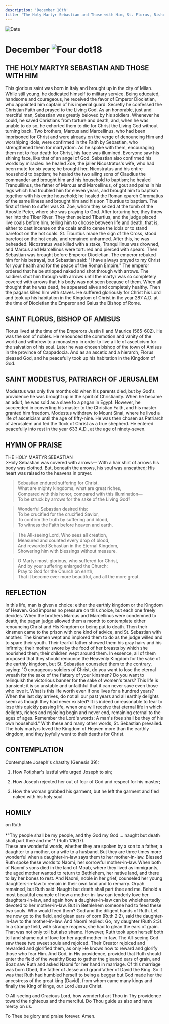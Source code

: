 ```yaml
---
description: 'December 18th'
title: 'The Holy Martyr Sebastian and Those with Him, St. Florus, Bishop of Amisus, St. Modestus, Patriarch of Jerusalem'
---
```


<CustomPaginator />
<RunningHead />

<Image src="/title-imprint.png" height={68} width={50} alt="Date" className="title-imprint"/>

# <div id="date">December <Image className="four-dot" src="/four-dot.png" height={15} width={15} alt="Four dot" />18</div>

## THE HOLY MARTYR SEBASTIAN AND THOSE WITH HIM

This glorious saint was born in Italy and brought up in the city of Milan. While still young, he dedicated himself to military service. Being educated, handsome and courageous, he received the favor of Emperor Diocletian, who appointed him captain of his imperial guard. Secretly he confessed the Christian Faith and prayed to the Living God. As an honorable, just and merciful man, Sebastian was greatly beloved by his soldiers. Whenever he could, he saved Christians from torture and death, and, when he was unable to do so, he exhorted them to die for Christ the Living God without turning back. Two brothers, Marcus and Marcellinus, who had been imprisoned for Christ and were already on the verge of denouncing Him and worshiping idols, were confirmed in the Faith by Sebastian, who strengthened them for martyrdom. As he spoke with them, encouraging them not to fear death for Christ, his face was illumined. Everyone saw his shining face, like that of an angel of God. Sebastian also confirmed his words by miracles: he healed Zoe, the jailer Nicostratus's wife, who had been mute for six years; he brought her, Nicostratus and his entire household to baptism; he healed the two ailing sons of Claudius the commander and brought him and his household to baptism; he healed Tranquillinus, the father of Marcus and Marcellinus, of gout and pains in his legs which had troubled him for eleven years, and brought him to baptism together with his entire household; he healed the Roman eparch Chromatius of the same illness and brought him and his son Tiburtius to baptism. The first of them to suffer was St. Zoe, whom they seized at the tomb of the Apostle Peter, where she was praying to God. After torturing her, they threw her into the Tiber River. They then seized Tiburtius, and the judge placed live coals before him, telling him to choose between life and death, that is, either to cast incense on the coals and to cense the idols or to stand barefoot on the hot coals. St. Tiburtius made the sign of the Cross, stood barefoot on the hot coals, and remained unharmed. After this, he was beheaded. Nicostratus was killed with a stake, Tranquillinus was drowned, and Marcus and Marcellinus were tortured and pierced with spears. Then Sebastian was brought before Emperor Diocletian. The emperor rebuked him for his betrayal, but Sebastian said: "I have always prayed to my Christ for your health and for the peace of the Roman Empire." The emperor ordered that he be stripped naked and shot through with arrows. The soldiers shot him through with arrows until the martyr was so completely covered with arrows that his body was not seen because of them. When all thought that he was dead, he appeared alive and completely healthy. Then the pagans killed him with staves. He suffered gloriously for Christ his Lord and took up his habitation in the Kingdom of Christ in the year 287 A.D. at the time of Diocletian the Emperor and Gaius the Bishop of Rome.

## SAINT FLORUS, BISHOP OF AMISUS

Florus lived at the time of the Emperors Justin II and Maurice (565-602). He was the son of nobles. He renounced the commotion and vanity of the world and withdrew to a monastery in order to live a life of asceticism for the salvation of his soul. Later he was chosen bishop of the town of Amisus in the province of Cappadocia. And as an ascetic and a hierarch, Florus pleased God, and he peacefully took up his habitation in the Kingdom of God.

## SAINT MODESTUS, PATRIARCH OF JERUSALEM

Modestus was only five months old when his parents died, but by God's providence he was brought up in the spirit of Christianity. When he became an adult, he was sold as a slave to a pagan in Egypt. However, he succeeded in converting his master to the Christian Faith, and his master granted him freedom. Modestus withdrew to Mount Sinai, where he lived a life of asceticism until the age of fifty-nine. He was then chosen as Patriarch of Jerusalem and fed the flock of Christ as a true shepherd. He entered peacefully into rest in the year 633 A.D., at the age of ninety-seven.


## HYMN OF PRAISE
<div style={{textAlign:'center', color:'crimson', fontWeight:'bold'}}>
THE HOLY MARTYR SEBASTIAN
</div>
>Holy Sebastian was covered with arrows—  
With a hair shirt of arrows his body was clothed.  
But, beneath the arrows, his soul was unscathed;  
His heart was raised to the heavens in prayer.  
  
>Sebastian endured suffering for Christ.  
What are mighty kingdoms, what are great riches,  
Compared with this honor, compared with this illumination—  
To be struck by arrows for the sake of the Living God?  
  
>Wonderful Sebastian desired this:  
To be crucified for the crucified Savior,   
To confirm the truth by suffering and blood,  
To witness the Faith before heaven and earth.  
  
>The All-seeing Lord, Who sees all creation,  
Measured and counted every drop of blood,  
And rewarded Sebastian in the Eternal Kingdom,  
Showering him with blessings without measure.  
  
>O Martyr most-glorious, who suffered for Christ,  
And by your suffering enlarged the Church:  
Pray to God for the Church on earth,  
That it become ever more beautiful, and all the more great.  


## REFLECTION

In this life, man is given a choice: either the earthly kingdom or the Kingdom of Heaven. God imposes no pressure on this choice, but each one freely decides. When the brothers Marcus and Marcellinus were condemned to death, the pagan judge allowed them a month to contemplate either renouncing Christ and His Kingdom or being put to death. Then their kinsmen came to the prison with one kind of advice, and St. Sebastian with another. The kinsmen wept and implored them to do as the judge willed and to spare their youth. Their tearful father showed them his gray hairs and his infirmity; their mother swore by the food of her breasts by which she nourished them; their children wept around them. In essence, all of them proposed that they should renounce the Heavenly Kingdom for the sake of the earthly kingdom, but St. Sebastian counseled them to the contrary, saying: "O courageous soldiers of Christ, do you want to lose the eternal wreath for the sake of the flattery of your kinsmen? Do you want to relinquish the victorious banner for the sake of women's tears? This life is transient; it is so unstable and unfaithful that it can never save even those who love it. What is this life worth even if one lives for a hundred years? When the last day arrives, do not all our past years and all earthly delights seem as though they had never existed? It is indeed unreasonable to fear to lose this quickly passing life, when one will receive that eternal life in which delights, riches and rejoicing begin and never end, remaining eternal to the ages of ages. Remember the Lord's words: A man's foes shall be they of his own household." With these and many other words, St. Sebastian prevailed. The holy martyrs loved the Kingdom of Heaven more than the earthly kingdom, and they joyfully went to their deaths for Christ.


## CONTEMPLATION

Contemplate Joseph's chastity (Genesis 39):

1. How Potiphar's lustful wife urged Joseph to sin;

2. How Joseph rejected her out of fear of God and respect for his master;

3. How the woman grabbed his garment, but he left the garment and fled naked with his holy soul.


## HOMILY
<div style={{textAlign:'center', color:'crimson', fontWeight:'bold'}}>
on Ruth
</div>
<br />
<div style={{textAlign:'right'}}>
*"Thy people shall be my people, and thy God my God … naught but death shall part thee and me"* (Ruth 1:16,17).
</div>
These are wonderful words, whether they are spoken by a son to a father, a daughter to a mother, or a wife to a husband. But they are three times more wonderful when a daughter-in-law says them to her mother-in-law. Blessed Ruth spoke these words to Naomi, her sorrowful mother-in-law. When both of Naomi's sons died in the land of Moab, where they lived as immigrants, the aged mother wanted to return to Bethlehem, her native land, and there to lay her bones to rest. And Naomi, noble in her grief, counseled her young daughters-in-law to remain in their own land and to remarry. Orpah remained, but Ruth said: Naught but death shall part thee and me. Behold a most beautiful example of how a mother-in-law can tenderly love her daughters-in-law, and again how a daughter-in-law can be wholeheartedly devoted to her mother-in-law. But in Bethlehem someone had to feed these two souls. Who would feed them? God and the diligent hands of Ruth. Let me now go to the field, and glean ears of corn (Ruth 2:2), said the daughter-in-law to the mother-in-law. And Naomi replied: Go, my daughter (Ruth 2:3). In a strange field, with strange reapers, she had to glean the ears of grain. That was not only toil but also shame. However, Ruth took upon herself both toil and shame out of love for her aged mother-in-law. The All-seeing God saw these two sweet souls and rejoiced. Their Creator rejoiced and rewarded and glorified them, as only He knows how to reward and glorify those who fear Him. And God, in His providence, provided that Ruth should enter the field of the wealthy Boaz to gather the gleaned ears of grain, and Boaz saw Ruth and asked Naomi for her hand in marriage. Of this marriage was born Obed, the father of Jesse and grandfather of David the King. So it was that Ruth had humbled herself to being a beggar but God made her the ancestress of the great king (David), from whom came many kings and finally the King of kings, our Lord Jesus Christ.

O All-seeing and Gracious Lord, how wonderful art Thou in Thy providence toward the righteous and the merciful. Do Thou guide us also and have mercy on us.

To Thee be glory and praise forever. Amen.